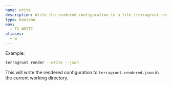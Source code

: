 ```yaml
---
name: write
description: Write the rendered configuration to a file (terragrunt.rendered.hcl or terragrunt.rendered.json by default).
type: boolean
env:
  - TG_WRITE
aliases:
  - w
---
```


Example:

```bash
terragrunt render --write --json
```

This will write the rendered configuration to `terragrunt.rendered.json` in the current working directory.
